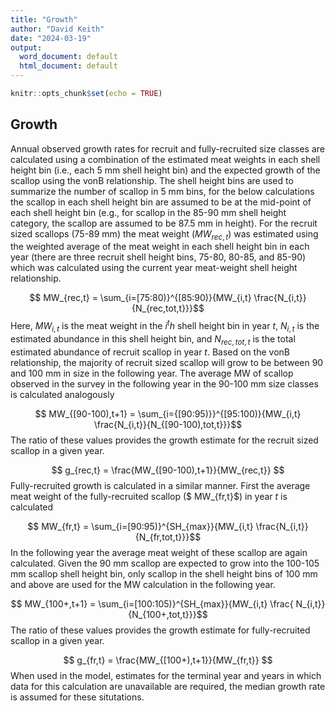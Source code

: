 ```yaml
---
title: "Growth"
author: "David Keith"
date: "2024-03-19"
output:
  word_document: default
  html_document: default
---
```


```r
knitr::opts_chunk$set(echo = TRUE)
```

## Growth

Annual observed growth rates for recruit and fully-recruited size classes are calculated using a combination of the estimated meat weights in each shell height bin (i.e., each 5 mm shell height bin) and the expected growth of the scallop using the vonB relationship. The shell height bins are used to summarize the number of scallop in 5 mm bins, for the below calculations the scallop in each shell height bin are assumed to be at the mid-point of each shell height bin (e.g., for scallop in the 85-90 mm shell height category, the scallop are assumed to be 87.5 mm in height). For the recruit sized scallops (75-89 mm) the meat weight ($MW_{rec,t}$) was estimated using the weighted average of the meat weight in each shell height bin in each year (there are three recruit shell height bins, 75-80, 80-85, and 85-90) which was calculated using the current year meat-weight shell height relationship. 

$$ MW_{rec,t} = \sum_{i=[75:80)}^{[85:90)}{MW_{i,t} \frac{N_{i,t}}{N_{rec,tot,t}}}$$
Here, $MW_{i,t}$ is the meat weight in the $i^th$ shell height bin in year $t$, $N_{i,t}$ is the estimated abundance in this shell height bin, and $N_{rec,tot,t}$ is the total estimated abundance of recruit scallop in year $t$. Based on the vonB relationship, the majority of recruit sized scallop will grow to be between 90 and 100 mm in size in the following year.  The average MW of scallop observed in the survey in the following year in the 90-100 mm size classes is calculated analogously


$$ MW_{[90-100),t+1} = \sum_{i={[90:95)}}^{[95:100)}{MW_{i,t} \frac{N_{i,t}}{N_{[90-100),tot,t}}}$$
The ratio of these values provides the growth estimate for the recruit sized scallop in a given year.

$$ g_{rec,t} = \frac{MW_{[90-100),t+1}}{MW_{rec,t}} $$
Fully-recruited growth is calculated in a similar manner.  First the average meat weight of the fully-recruited scallop ($ MW_{fr,t}$) in year $t$ is calculated


$$ MW_{fr,t} = \sum_{i=[90:95)}^{SH_{max}}{MW_{i,t} \frac{N_{i,t}}{N_{fr,tot,t}}}$$
In the following year the average meat weight of these scallop are again calculated.  Given the 90 mm scallop are expected to grow into the 100-105 mm scallop shell height bin, only scallop in the shell height bins of 100 mm and above are used for the MW calculation in the following year.

$$ MW_{100+,t+1} = \sum_{i=[100:105)}^{SH_{max}}{MW_{i,t} \frac{ N_{i,t}}{N_{100+,tot,t}}}$$
The ratio of these values provides the growth estimate for fully-recruited scallop in a given year.

$$ g_{fr,t} = \frac{MW_{[100+),t+1}}{MW_{fr,t}} $$
When used in the model, estimates for the terminal year and years in which data for this calculation are unavailable are required, the median growth rate is assumed for these situtations.

